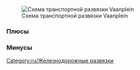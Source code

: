 {{ru/Меню развязки}}

[[File:en/Vaanplein nederland.png|frame|none|Схема транспортной развязки Vaanplein]]

=== Плюсы===


=== Минусы===


[[Category:ru/Железнодорожные развязки]]